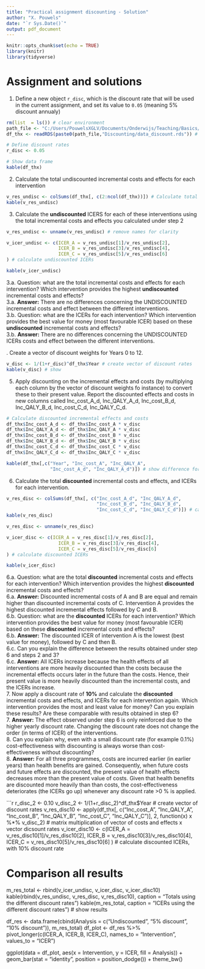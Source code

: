 ```yaml
---
title: "Practical assignment discounting - Solution"
author: "X. Pouwels"
date: "`r Sys.Date()`"
output: pdf_document
---
```


```r
knitr::opts_chunk$set(echo = TRUE)
library(knitr)
library(tidyverse)
```

# Assignment and solutions 

1. Define a new object `r_disc`, which is the discount rate that will be used in the current assignment, and set its value to `0.05` (meaning 5% discount annualy)

```r
rm(list  = ls()) # clear environment
path_file <- "C:/Users/PouwelsXGLV/Documents/Onderwijs/Teaching/Basics/"
df_thx <- readRDS(paste0(path_file,"Discounting/data_discount.rds")) # Load data

# Define discount rates
r_disc <- 0.05

# Show data frame
kable(df_thx)
```

2. Calculate the total undiscounted incremental costs and effects for each intervention  

```r
v_res_undisc <- colSums(df_thx[, c(2:ncol(df_thx))]) # Calculate total undiscounted costs
kable(v_res_undisc)
```

3. Calculate the **undiscounted** ICERS for each of these interventions using the total incremental costs and effects you calculated under step 2

```r
v_res_undisc <- unname(v_res_undisc) # remove names for clarity

v_icer_undisc <- c(ICER_A = v_res_undisc[1]/v_res_undisc[2],
                   ICER_B = v_res_undisc[3]/v_res_undisc[4],
                   ICER_C = v_res_undisc[5]/v_res_undisc[6]
) # calculate undiscounted ICERs

kable(v_icer_undisc)
```

3.a. Question: what are the total incremental costs and effects for each intervention? Which intervention provides the highest **undiscounted** incremental costs and effects?   
3.a. **Answer:** There are no differences concerning the UNDISCOUNTED incremental costs and effect between the different interventions.    
3.b. Question: what are the ICERs for each intervention? Which intervention provides the best value for money (most favourable ICER) based on these **undiscounted** incremental costs and effects?  
3.b. **Answer:** There are no differences concerning the UNDISCOUNTED ICERs costs and effect between the different interventions.  

\newpage
4. Create a vector of discount weights for Years 0 to 12.

```r
v_disc <- 1/(1+r_disc)^df_thx$Year # create vector of discount rates
kable(v_disc) # show
```

5. Apply discounting on the incremental effects and costs (by multiplying each column by the vector of discount weights fo instance) to convert these to their present value. Report the discounted effects and costs in new columns called Inc_cost_A_d, Inc_QALY_A_d, Inc_cost_B_d, Inc_QALY_B_d, Inc_cost_C_d, Inc_QALY_C_d.   

```r
# Calculate discounted incremental effects and costs
df_thx$Inc_cost_A_d <- df_thx$Inc_cost_A * v_disc
df_thx$Inc_QALY_A_d <- df_thx$Inc_QALY_A * v_disc
df_thx$Inc_cost_B_d <- df_thx$Inc_cost_B * v_disc
df_thx$Inc_QALY_B_d <- df_thx$Inc_QALY_B * v_disc
df_thx$Inc_cost_C_d <- df_thx$Inc_cost_C * v_disc
df_thx$Inc_QALY_C_d <- df_thx$Inc_QALY_C * v_disc

kable(df_thx[,c("Year", "Inc_cost_A", "Inc_QALY_A", 
                "Inc_cost_A_d", "Inc_QALY_A_d")]) # show difference for intervention A
```
6. Calculate the total **discounted** incremental costs and effects, and ICERs for each intervention.  

```r
v_res_disc <- colSums(df_thx[, c("Inc_cost_A_d", "Inc_QALY_A_d",
                                 "Inc_cost_B_d", "Inc_QALY_B_d",
                                 "Inc_cost_C_d", "Inc_QALY_C_d")]) # calculate totals - discounted
kable(v_res_disc)

v_res_disc <- unname(v_res_disc)

v_icer_disc <- c(ICER_A = v_res_disc[1]/v_res_disc[2],
                   ICER_B = v_res_disc[3]/v_res_disc[4],
                   ICER_C = v_res_disc[5]/v_res_disc[6]
) # calculate discounted ICERs

kable(v_icer_disc)
```

6.a. Question: what are the total **discounted** incremental costs and effects for each intervention? Which intervention provides the highest **discounted** incremental costs and effects?  
6.a. **Answer:** Discounted incremental costs of A and B are equal and remain higher than discounted incremental costs of C. Intervention A provides the highest discounted incremental effects followed by C and B.  
6.b. Question: what are the **discounted** ICERs for each intervention? Which intervention provides the best value for money (most favourable ICER) based on these **discounted** incremental costs and effects?  
6.b. **Answer:** The discounted ICER of intervention A is the lowest (best value for money), followed by C and then B.    
6.c. Can you explain the difference between the results obtained under step 6 and steps 2 and 3?  
6.c. **Answer:** All ICERs increase because the health effects of all interventions are more heavily discounted than the costs because the incremental effects occurs later in the future than the costs. Hence, their present value is more heavily discounted than the incremental costs, and the ICERs increase.  
7. Now apply a discount rate of **10%**  and calculate the **discounted** incremental costs and effects, and ICERs for each intervention again. Which intervention provides the most and least value for money? Can you explain these results? Are these comparable with results obtained in step 6?  
7. **Answer:** The effect observed under step 6 is only reinforced due to the higher yearly discount rate. Changing the discount rate does not change the order (in terms of ICER) of the interventions.  
8. Can you explain why, even with a small discount rate (for example 0.1%) cost-effectiveness with discounting is always worse than cost-effectiveness without discounting?  
8. **Answer:** For all three programmes, costs are incurred earlier (in earlier years) than health benefits are gained. Consequently, when future costs and future effects are discounted, the present value of health effects decreases more than the present value of costs. Given that health benefits are discounted more heavily than than costs, the cost-effectiveness deteriorates (the ICERs go up) whenever any discount rate >0 % is applied.  

```r
r_disc_2 <- 0.10
v_disc_2 <- 1/(1+r_disc_2)^df_thx$Year # create vector of discount rates
v_res_disc10 <- apply(df_thx[, c("Inc_cost_A", "Inc_QALY_A",
                                 "Inc_cost_B", "Inc_QALY_B",
                                 "Inc_cost_C", "Inc_QALY_C")], 2, function(x) x %*% v_disc_2) # matrix multiplication of vector of costs and effects x vector dicsount rates
v_icer_disc10 <- c(ICER_A = v_res_disc10[1]/v_res_disc10[2],
                 ICER_B = v_res_disc10[3]/v_res_disc10[4],
                 ICER_C = v_res_disc10[5]/v_res_disc10[6]
) # calculate discounted ICERs, with 10% discount rate

# Comparison all results
m_res_total <- rbind(v_icer_undisc,
                   v_icer_disc,
                   v_icer_disc10)
kable(rbind(v_res_undisc,
        v_res_disc, 
        v_res_disc10), caption = "Totals using the different discount rates")
kable(m_res_total, caption = "ICERs using the different discount rates") #  show results

df_res <- data.frame(cbind(Analysis = c("Undiscounted", "5% discount", "10% discount")),
                     m_res_total)
df_plot <- df_res %>% 
    pivot_longer(c(ICER_A, ICER_B, ICER_C), names_to = "Intervention", values_to = "ICER")
  
 ggplot(data = df_plot, aes(x = Intervention, y = ICER, fill = Analysis)) +
      geom_bar(stat = "identity", position = position_dodge())  + 
      theme_bw()
